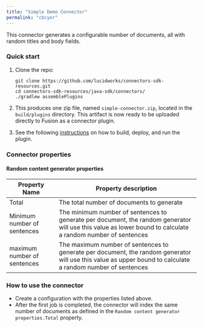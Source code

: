 ```yaml
---
title: "Simple Demo Connector"
permalink: "cbcyor"
---
```


This connector generates a configurable number of documents, all with random titles and body fields.

### Quick start

1. Clone the repo:

   ```
   git clone https://github.com/lucidworks/connectors-sdk-resources.git
   cd connectors-sdk-resources/java-sdk/connectors/
   ./gradlew assemblePlugins
   ```
   
2. This produces one zip file, named `simple-connector.zip`, located in the `build/plugins` directory.
   This artifact is now ready to be uploaded directly to Fusion as a connector plugin.
3. See the following [instructions](../README.asciidoc) on how to build, deploy, and run the plugin.

### Connector properties

#### Random content generator properties

| Property Name | Property description |
| --- | --- |
| Total | The total number of documents to generate |
| Minimum number of sentences | The minimum number of sentences to generate per document, the random generator will use this value as lower bound to calculate a random number of sentences |
| maximum number of sentences | The maximum number of sentences to generate per document, the random generator will use this value as upper bound to calculate a random number of sentences |

### How to use the connector

* Create a configuration with the properties listed above.
* After the first job is completed, the connector will index the same number of documents as defined in the `Random content generator properties.Total` property.